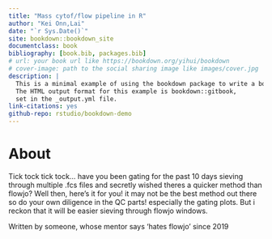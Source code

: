 ```yaml
--- 
title: "Mass cytof/flow pipeline in R"
author: "Kei Onn,Lai"
date: "`r Sys.Date()`"
site: bookdown::bookdown_site
documentclass: book
bibliography: [book.bib, packages.bib]
# url: your book url like https://bookdown.org/yihui/bookdown
# cover-image: path to the social sharing image like images/cover.jpg
description: |
  This is a minimal example of using the bookdown package to write a book.
  The HTML output format for this example is bookdown::gitbook,
  set in the _output.yml file.
link-citations: yes
github-repo: rstudio/bookdown-demo
---
```


# About{-#Usage}
Tick tock tick tock...
have you been gating for the past 10 days sieving through multiple .fcs files
and secretly wished theres a quicker method than flowjo?
Well then, here's it for you! it may not be the best method out there
so do your own diligence in the QC parts! especially the gating plots.
But i reckon that it will be easier sieving through flowjo windows.

Written by someone, whose mentor says 'hates flowjo' since 2019

